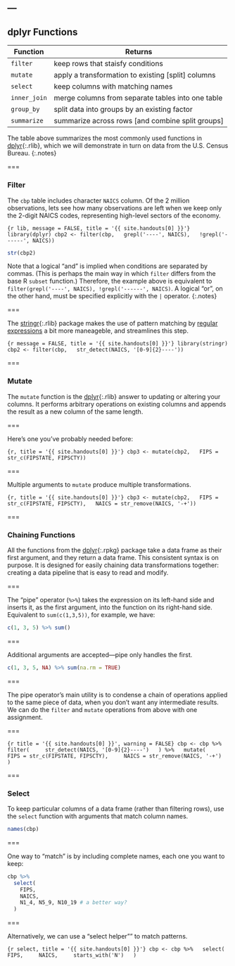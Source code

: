 ---
---

## dplyr Functions

| Function    | Returns                                            |
|-------------+----------------------------------------------------|
| `filter`    | keep rows that staisfy conditions                  |
| `mutate`    | apply a transformation to existing [split] columns |
| `select`    | keep columns with matching names                   |
| `inner_join`| merge columns from separate tables into one table  |
| `group_by`  | split data into groups by an existing factor       |
| `summarize` | summarize across rows [and combine split groups]   |

The table above summarizes the most commonly used functions in
[dplyr](){:.rlib}, which we will demonstrate in turn on data from the U.S.
Census Bureau.
{:.notes}

===

### Filter

The `cbp` table includes character `NAICS` column. Of the 2 million
observations, lets see how many observations are left when we keep only the
2-digit NAICS codes, representing high-level sectors of the economy.

```{r lib, message = FALSE, title = '{{ site.handouts[0] }}'}
library(dplyr)
cbp2 <- filter(cbp,
  grepl('----', NAICS),
  !grepl('------', NAICS))
```

```r
str(cbp2)
```

Note that a logical "and" is implied when conditions are separated by commas.
(This is perhaps the main way in which `filter` differs from the base R `subset`
function.) Therefore, the example above is equivalent to `filter(grepl('----',
NAICS), !grepl('------', NAICS)`. A logical "or", on the other hand, must be
specified explicitly with the `|` operator.
{:.notes}

===

The [stringr](){:.rlib} package makes the use of pattern matching by [regular
expressions] a bit more maneageble, and streamlines this step.

```{r message = FALSE, title = '{{ site.handouts[0] }}'}
library(stringr)
cbp2 <- filter(cbp,
  str_detect(NAICS, '[0-9]{2}----'))
```

[regular expressions]: https://stringr.tidyverse.org/articles/regular-expressions.html

===

### Mutate

The `mutate` function is the [dplyr](){:.rlib} answer to updating or altering
your columns. It performs arbitrary operations on existing columns and appends
the result as a new column of the same length.

===

Here's one you've probably needed before:

```{r, title = '{{ site.handouts[0] }}'}
cbp3 <- mutate(cbp2,
  FIPS = str_c(FIPSTATE, FIPSCTY))
```

===

Multiple arguments to `mutate` produce multiple transformations.

```{r, title = '{{ site.handouts[0] }}'}
cbp3 <- mutate(cbp2,
  FIPS = str_c(FIPSTATE, FIPSCTY),
  NAICS = str_remove(NAICS, '-+'))
```

===

### Chaining Functions

All the functions from the [dplyr](){:.rpkg} package take a data frame as their
first argument, and they return a data frame. This consistent syntax is on
purpose. It is designed for easily chaining data transformations together:
creating a data pipeline that is easy to read and modify.

===

The "pipe" operator (`%>%`) takes the expression on its left-hand side and
inserts it, as the first argument, into the function on its right-hand side.
Equivalent to `sum(c(1,3,5))`, for example, we have:

```r
c(1, 3, 5) %>% sum()
```

===

Additional arguments are accepted---pipe only handles the first.

```r
c(1, 3, 5, NA) %>% sum(na.rm = TRUE)
```

===

The pipe operator's main utility is to condense a chain of operations applied to
the same piece of data, when you don't want any intermediate results. We
can do the `filter` and `mutate` operations from above with one assignment.

===

```{r title = '{{ site.handouts[0] }}', warning = FALSE}
cbp <- cbp %>%
  filter(
    str_detect(NAICS, '[0-9]{2}----')
  ) %>%
  mutate(
    FIPS = str_c(FIPSTATE, FIPSCTY),
    NAICS = str_remove(NAICS, '-+')
  )
```

===

### Select

To keep particular columns of a data frame (rather than filtering rows), use
the `select` function with arguments that match column names.

```r
names(cbp)
```

===

One way to "match" is by including complete names, each one you want to keep:

```r
cbp %>%
  select(
    FIPS,
    NAICS,
    N1_4, N5_9, N10_19 # a better way?
  )
```

===

Alternatively, we can use a "select helper"" to match patterns.

```{r select, title = '{{ site.handouts[0] }}'}
cbp <- cbp %>%
  select(
    FIPS,
    NAICS,
    starts_with('N')
  )
```
